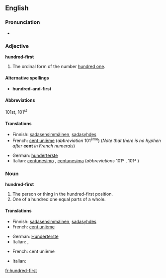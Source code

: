 ==English==

===Pronunciation===
* {{audio|en-us-hundred-first.ogg|Audio (US)}}

===Adjective===
'''hundred-first'''

# The ordinal form of the number [[hundred one]].

====Alternative spellings====
* {{British}} '''hundred-and-first'''

====Abbreviations====
101st, 101<sup>st</sup>

====Translations====
{{trans-top|ordinal number}}
* Finnish: [[sadasensimmäinen]], [[sadasyhdes]]
* French: [[cent unième]] (''abbreviation'' 101<sup>ème</sup>) (''Note that there is no hyphen after'' '''cent''' ''in French numerals'')
{{trans-mid}}
* German: [[hunderterste]] {{m|f}}
* Italian: [[centunesimo]] {{m}}, [[centunesima]] {{f}} (''abbreviations'' 101º {{m}}, 101ª {{f}})
{{trans-bottom}}

===Noun===
'''hundred-first'''

# The person or thing in the hundred-first position.
# One of a hundred one equal parts of a whole.

====Translations====
{{trans-top|the person or thing in the hundred-first position}}
* Finnish: [[sadasensimmäinen]], [[sadasyhdes]]
* French: [[cent unième]]  {{m|f}}
{{trans-mid}}
* German: [[Hunderterste]] {{m|f}}
* Italian: {{t-|it|centunesimo|m}}, {{t-|it|centunesima|f}}
{{trans-bottom}}

{{trans-top|one of a hundred one equal parts of a whole}}
* French: cent unième {{m}}
{{trans-mid}}
* Italian: {{t-|it|centunesimo|m}}
{{trans-bottom}}

[[fr:hundred-first]]